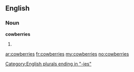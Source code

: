 ==English==

===Noun===
'''cowberries'''

# {{plural of|[[cowberry]]}}

[[Category:English plurals ending in "-ies"]]

[[ar:cowberries]]
[[fr:cowberries]]
[[my:cowberries]]
[[no:cowberries]]